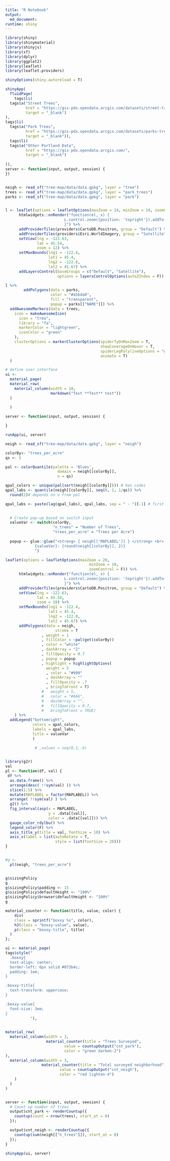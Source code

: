 ```yaml
---
title: "R Notebook"
output: 
  md_document:
runtime: shiny
---
```


```r
library(shiny)
library(shinymaterial)
library(shinyjs)
library(sf)
library(dplyr)
library(ggplot2)
library(leaflet)
library(leaflet.providers)

shinyOptions(shiny.autoreload = T)
```


```r
shinyApp(
  fluidPage(
    tags$li(
  tags$a("Street Trees",
         href = "https://gis-pdx.opendata.arcgis.com/datasets/street-trees?geometry=-123.198%2C45.452%2C-122.108%2C45.621", 
         target = "_blank")
),
tags$li(
  tags$a("Park Trees",
         href = "https://gis-pdx.opendata.arcgis.com/datasets/parks-tree-inventory", 
         target = "_blank")),
  tags$li(
  tags$a("Other Portland Data",
         href = "https://gis-pdx.opendata.arcgis.com/", 
         target = "_blank")
  
)),
server <- function(input, output, session) {
})



```

```r
neigh <- read_sf("tree-map/data/data.gpkg", layer = "tree")
trees <- read_sf("tree-map/data/data.gpkg", layer = "park_trees")
parks <- read_sf("tree-map/data/data.gpkg", layer = "park")


l <- leaflet(options = leafletOptions(maxZoom = 18, minZoom = 10, zoomControl = T)) %>%
      htmlwidgets::onRender("function(el, x) {
                          L.control.zoom({position: 'topright'}).addTo(this)
                          }") %>% 
      addProviderTiles(providers$CartoDB.Positron, group = "Default") %>%
      addProviderTiles(providers$Esri.WorldImagery, group = "Satellite") %>% 
      setView(lng = -122.63,
              lat = 45.54,
              zoom = 12) %>%
      setMaxBounds(lng1 = -122.4,
                   lat1 = 45.4,
                   lng2 = -122.8,
                   lat2 = 45.67) %>%
      addLayersControl(baseGroups = c("Default", "Satellite"), 
                       options = layersControlOptions(autoZIndex = F))

l %>%
        addPolygons(data = parks,
                    color = "#a5bda0", 
                    fill = "transparent",
                    popup = parks[["NAME"]]) %>% 
  addAwesomeMarkers(data = trees,
    icon = makeAwesomeIcon(
      icon = "tree",
      library = "fa",
      markerColor = "lightgreen",
      iconColor = "green"
    ),
    clusterOptions = markerClusterOptions(spiderfyOnMaxZoom = T, 
                                          showCoverageOnHover = T,
                                          spiderLegPolylineOptions = "width = 5",
                                          animate = T)
  )
```
 
 
```r
# define user interface
ui <-
  material_page(
  material_row(
    material_column(width = 10, 
                    markdown("Test **Test** test"))
  )
  
  )

server <- function(input, output, session) {

}

runApp(ui, server)
```



```r

neigh <- read_sf("tree-map/data/data.gpkg", layer = "neigh")

colorBy<- "trees_per_acre"
qs <- 5

pal <- colorQuantile(palette = 'Blues',
                       domain = neigh[[colorBy]],
                       n = qs)

qpal_colors <- unique(pal(sort(neigh[[colorBy]]))) # hex codes
qpal_labs <- quantile(neigh[[colorBy]], seq(0, 1, 1/qs)) %>% 
  round(2)# depends on n from pal

qpal_labs <- paste(lag(qpal_labs), qpal_labs, sep = " - ")[-1] # first lag is NA

  
  # Create pop-up based on switch input
  valueVar <- switch(colorBy,
                     "n_trees" = "Number of Trees",
                     "trees_per_acre" = "Trees per Acre")
  
  popup <- glue::glue("<strong> { neigh[['MAPLABEL']] } </strong> <br>
             {valueVar}: {round(neigh[[colorBy]], 2)}
             ")    

leaflet(options = leafletOptions(maxZoom = 20,
                                     minZoom = 10,
                                     zoomControl = F)) %>%
      htmlwidgets::onRender("function(el, x) {
                          L.control.zoom({position: 'topright'}).addTo(this)
                          }") %>%
      addProviderTiles(providers$CartoDB.Positron, group = "Default") %>%
      setView(lng = -122.63,
              lat = 45.54,
              zoom = 10) %>%
      setMaxBounds(lng1 = -122.4,
                   lat1 = 45.4,
                   lng2 = -122.8,
                   lat2 = 45.67) %>%
      addPolygons(data = neigh, 
                      stroke = T
                , weight = 1
                , fillColor = ~pal(get(colorBy))
                , color = "white"
                , dashArray = "2"
                , fillOpacity = 0.7
                , popup = popup
                , highlight = highlightOptions(
                  weight = 5
                  , color = "#999"
                  , dashArray = ""
                  , fillOpacity = .7
                  , bringToFront = T)
                #   weight = 5,
                #   color = "#666",
                #   dashArray = "",
                #   fillOpacity = 0.7,
                #   bringToFront = TRUE)
    ) %>% 
  addLegend("bottomright", 
            colors = qpal_colors,
            labels = qpal_labs,
            title = valueVar
            )

             # ,values = seq(0,1,.6)
            
```


```r
library(g2r)
val
pl <- function(df, val) {
 df %>% 
  as.data.frame() %>% 
  arrange(desc( !!sym(val) )) %>% 
  slice(1:5) %>% 
  mutate(MAPLABEL = factor(MAPLABEL)) %>% 
  arrange( !!sym(val) ) %>% 
  g2() %>% 
  fig_interval(asp(x = MAPLABEL,
                   y = .data[[val]],
                   color = .data[[val]])) %>% 
  gauge_color_rdylbu() %>% 
  legend_color(F) %>% 
  axis_title_y(title = val, fontSize = 18) %>% 
  axis_x(label = list(autoRotate = T, 
                      style = list(fontSize = 20)))
}


#g <- 
  pl(neigh, "trees_per_acre")


g$sizingPolicy
g
g$sizingPolicy$padding <- 15
g$sizingPolicy$defaultHeight <- "100%"
g$sizingPolicy$browser$defaultHeight <- "100%"
g
```


```r
material_counter <- function(title, value, color) {
    div(
    class = sprintf("boxxy %s", color),
    h3(class = "boxxy-value", value),
    p(class = "boxxy-title", title)
  )
};

ui <- material_page(
tags$style("
  .boxxy{
  text-align: center;
  border-left: 6px solid #073b4c;
  padding: 1em;
}

.boxxy-title{
  text-transform: uppercase;
}

.boxxy-value{
  font-size: 3em;
}
           "),

 
material_row(
  material_column(width = 3, 
                  material_counter(title = "Trees Surveyed",
                          value = countupOutput("cnt_park"),
                          color = "green darken-2")
),
  material_column(width = 3,
                material_counter(title = "Total surveyed neighborhood",
                        value = countupOutput("cnt_neigh"),
                        color = "red lighten-4")
    )
  )
)


server <- function(input, output, seesion) {
  # Count up number of trees
  output$cnt_park <- renderCountup({
    countup(count = nrow(trees), start_at = 0)
  });

  output$cnt_neigh <- renderCountup({
    countup(sum(neigh[["n_trees"]]), start_at = 0)
  });
}

shinyApp(ui, server)
```

